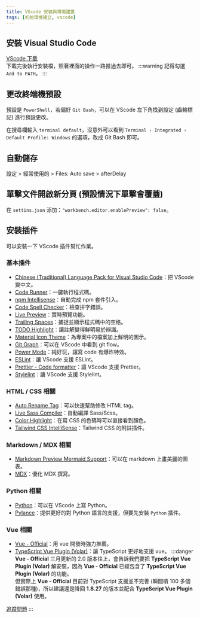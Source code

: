 ```yaml
---
title: VScode 安裝與環境建置
tags: [初始環境建立, vscode]
---
```

## 安裝 Visual Studio Code
[VScode 下載](https://code.visualstudio.com/)  
下載完後執行安裝檔，照著裡面的操作一路推過去即可。
:::warning
記得勾選 `Add to PATH`。
:::

## 更改終端機預設
預設是 `PowerShell`，若偏好 `Git Bash`，可以在 VScode 左下角找到設定 (齒輪標記) 進行預設更改。  

在搜尋欄輸入 `terminal default`，沒意外可以看到 `Terminal › Integrated › Default Profile: Windows` 的選項，改成 Git Bash 即可。

## 自動儲存
設定 > 經常使用的 > Files: Auto save > afterDelay

## 單擊文件開啟新分頁 (預設情況下單擊會覆蓋)
在 `settins.json` 添加：`"workbench.editor.enablePreview": false`。


## 安裝插件
可以安裝一下 VScode 插件幫忙作業。  
### 基本插件
* [Chinese (Traditional) Language Pack for Visual Studio Code](https://marketplace.visualstudio.com/items?itemName=MS-CEINTL.vscode-language-pack-zh-hant)：把 VScode 變中文。
* [Code Runner](https://marketplace.visualstudio.com/items?itemName=formulahendry.code-runner)：一鍵執行程式碼。
* [npm Intellisense](https://marketplace.visualstudio.com/items?itemName=christian-kohler.npm-intellisense)：自動完成 npm 套件引入。
* [Code Spell Checker](https://marketplace.visualstudio.com/items?itemName=streetsidesoftware.code-spell-checker)：檢查拼字錯誤。
* [Live Preview](https://marketplace.visualstudio.com/items?itemName=ms-vscode.live-server)：實時預覽功能。
* [Trailing Spaces](https://marketplace.visualstudio.com/items?itemName=shardulm94.trailing-spaces)：捕捉並顯示程式碼中的空格。
* [TODO Highlight](https://marketplace.visualstudio.com/items?itemName=wayou.vscode-todo-highlight)：讓註解變得鮮明易於辨識。
* [Material Icon Theme](https://marketplace.visualstudio.com/items?itemName=PKief.material-icon-theme)：為專案中的檔案加上鮮明的圖示。
* [Git Graph](https://marketplace.visualstudio.com/items?itemName=mhutchie.git-graph)：可以在 VScode 中看到 git flow。
* [Power Mode](https://marketplace.visualstudio.com/items?itemName=hoovercj.vscode-power-mode)：純好玩，讓寫 code 有爆炸特效。
* [ESLint](https://marketplace.visualstudio.com/items?itemName=dbaeumer.vscode-eslint)：讓 VScode 支援 ESLint。
* [Prettier - Code formatter](https://marketplace.visualstudio.com/items?itemName=esbenp.prettier-vscode)：讓 VScode 支援 Prettier。
* [Stylelint](https://marketplace.visualstudio.com/items?itemName=stylelint.vscode-stylelint)：讓 VScode 支援 Stylelint。


### HTML / CSS 相關
* [Auto Rename Tag](https://marketplace.visualstudio.com/items?itemName=formulahendry.auto-rename-tag)：可以快速幫助修改 HTML tag。
* [Live Sass Compiler](https://marketplace.visualstudio.com/items?itemName=glenn2223.live-sass)：自動編譯 Sass/Scss。
* [Color Highlight](https://marketplace.visualstudio.com/items?itemName=naumovs.color-highlight)：在寫 CSS 的色碼時可以直接看到顏色。
* [Tailwind CSS IntelliSense](https://marketplace.visualstudio.com/items?itemName=bradlc.vscode-tailwindcss)：Tailwind CSS 的附註插件。

### Markdown / MDX 相關
* [Markdown Preview Mermaid Support](https://marketplace.visualstudio.com/items?itemName=bierner.markdown-mermaid)：可以在 markdown 上畫美麗的圖表。
* [MDX](https://marketplace.visualstudio.com/items?itemName=unifiedjs.vscode-mdx)：優化 MDX 撰寫。

### Python 相關
* [Python](https://marketplace.visualstudio.com/items?itemName=ms-python.python)：可以在 VScode 上寫 Python。
* [Pylance](https://marketplace.visualstudio.com/items?itemName=ms-python.vscode-pylance)：提供更好的對 Python 語言的支援，但要先安裝 `Python` 插件。
 
### Vue 相關
* [Vue - Official](https://marketplace.visualstudio.com/items?itemName=Vue.volar)：用 vue 開發時強力推薦。
* [TypeScript Vue Plugin (Volar)](https://marketplace.visualstudio.com/items?itemName=Vue.vscode-typescript-vue-plugin)：讓 TypeScript 更好地支援 vue。
:::danger
**Vue - Official** 三月更新的 2.0 版本往上，會告訴我們要把 **TypeScript Vue Plugin (Volar)** 解安裝，因為 **Vue - Official** 已經包含了 **TypeScript Vue Plugin (Volar)** 的功能。  
但實際上 **Vue - Official** 目前對 TypeScript 支援並不完善 (瞬間噴 100 多個錯誤那種)，所以建議還是降回 **1.8.27** 的版本並配合 **TypeScript Vue Plugin (Volar)** 使用。

[追蹤問題](https://github.com/vuejs/language-tools/issues/3912)
:::